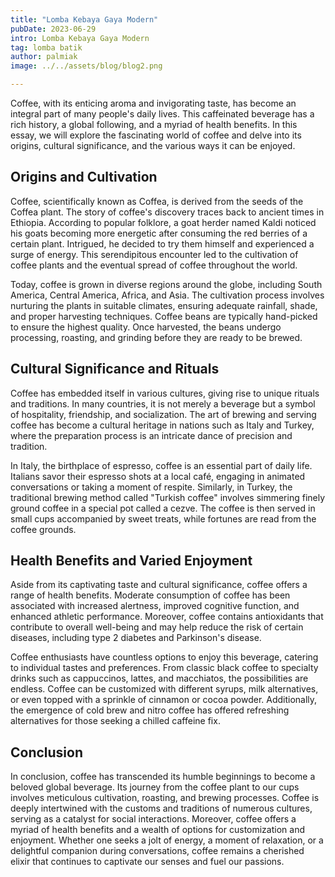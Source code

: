 ```yaml
---
title: "Lomba Kebaya Gaya Modern"
pubDate: 2023-06-29
intro: Lomba Kebaya Gaya Modern
tag: lomba batik
author: palmiak
image: ../../assets/blog/blog2.png

---
```

Coffee, with its enticing aroma and invigorating taste, has become an integral part of many people's daily lives. This caffeinated beverage has a rich history, a global following, and a myriad of health benefits. In this essay, we will explore the fascinating world of coffee and delve into its origins, cultural significance, and the various ways it can be enjoyed.

## Origins and Cultivation

Coffee, scientifically known as Coffea, is derived from the seeds of the Coffea plant. The story of coffee's discovery traces back to ancient times in Ethiopia. According to popular folklore, a goat herder named Kaldi noticed his goats becoming more energetic after consuming the red berries of a certain plant. Intrigued, he decided to try them himself and experienced a surge of energy. This serendipitous encounter led to the cultivation of coffee plants and the eventual spread of coffee throughout the world.

Today, coffee is grown in diverse regions around the globe, including South America, Central America, Africa, and Asia. The cultivation process involves nurturing the plants in suitable climates, ensuring adequate rainfall, shade, and proper harvesting techniques. Coffee beans are typically hand-picked to ensure the highest quality. Once harvested, the beans undergo processing, roasting, and grinding before they are ready to be brewed.

## Cultural Significance and Rituals

Coffee has embedded itself in various cultures, giving rise to unique rituals and traditions. In many countries, it is not merely a beverage but a symbol of hospitality, friendship, and socialization. The art of brewing and serving coffee has become a cultural heritage in nations such as Italy and Turkey, where the preparation process is an intricate dance of precision and tradition.

In Italy, the birthplace of espresso, coffee is an essential part of daily life. Italians savor their espresso shots at a local café, engaging in animated conversations or taking a moment of respite. Similarly, in Turkey, the traditional brewing method called "Turkish coffee" involves simmering finely ground coffee in a special pot called a cezve. The coffee is then served in small cups accompanied by sweet treats, while fortunes are read from the coffee grounds.

## Health Benefits and Varied Enjoyment

Aside from its captivating taste and cultural significance, coffee offers a range of health benefits. Moderate consumption of coffee has been associated with increased alertness, improved cognitive function, and enhanced athletic performance. Moreover, coffee contains antioxidants that contribute to overall well-being and may help reduce the risk of certain diseases, including type 2 diabetes and Parkinson's disease.

Coffee enthusiasts have countless options to enjoy this beverage, catering to individual tastes and preferences. From classic black coffee to specialty drinks such as cappuccinos, lattes, and macchiatos, the possibilities are endless. Coffee can be customized with different syrups, milk alternatives, or even topped with a sprinkle of cinnamon or cocoa powder. Additionally, the emergence of cold brew and nitro coffee has offered refreshing alternatives for those seeking a chilled caffeine fix.

## Conclusion

In conclusion, coffee has transcended its humble beginnings to become a beloved global beverage. Its journey from the coffee plant to our cups involves meticulous cultivation, roasting, and brewing processes. Coffee is deeply intertwined with the customs and traditions of numerous cultures, serving as a catalyst for social interactions. Moreover, coffee offers a myriad of health benefits and a wealth of options for customization and enjoyment. Whether one seeks a jolt of energy, a moment of relaxation, or a delightful companion during conversations, coffee remains a cherished elixir that continues to captivate our senses and fuel our passions.